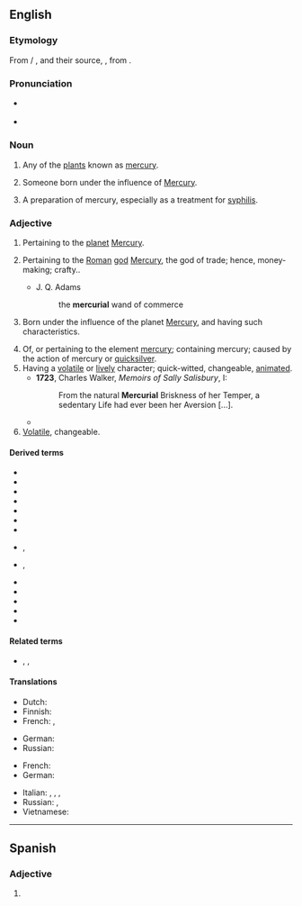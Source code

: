 ==English==

===Etymology===
From {{etyl|xno|en}} / {{etyl|fro|en}} {{m|fro|mercurial}}, and their source, {{etyl|la|en}} {{m|la|mercurialis}}, from {{m|la|Mercurius||Mercury}}.

===Pronunciation===
* {{a|UK}} {{IPA|/məːˈkjʊəɹɪəl/|lang=en}}
* {{a|US}} {{IPA|/mɝˈkjʊɹi.əl/|/mɝˈkjɔɹi.əl/|lang=en}}

===Noun===
{{en-noun}}

# {{lb|en|obsolete}} Any of the [[plant]]s known as [[mercury]]. {{defdate|13th-17th c.}}
# {{lb|en|astrology}} Someone born under the influence of [[Mercury]]. {{defdate|from 16th c.}}
# {{lb|en|now|_|historical}} A preparation of mercury, especially as a treatment for [[syphilis]]. {{defdate|from 17th c.}}

===Adjective===
{{en-adj}}

# {{lb|en|often capitalized, see '''''[[Mercurial]]'''''}} Pertaining to the [[planet]] [[Mercury]]. {{defdate|from 14th c.}}
# {{lb|en|often capitalized, see '''''[[Mercurial]]'''''}} Pertaining to the [[Roman]] [[god]] [[Mercury]], the god of trade; hence, money-making; crafty.. {{defdate|from 15th c.}}
#* J. Q. Adams
#*: the '''mercurial''' wand of commerce
# {{lb|en|astrology}} Born under the influence of the planet [[Mercury]], and having such characteristics. {{defdate|from 16th c.}}
# Of, or pertaining to the element [[mercury]]; containing mercury; caused by the action of mercury or [[quicksilver]]. {{defdate|from 16th c.}}
# Having a [[volatile]] or [[lively]] character; quick-witted, changeable, [[animated]]. {{defdate|from 17th c.}}
#* '''1723''', Charles Walker, ''Memoirs of Sally Salisbury'', I:
#*: From the natural '''Mercurial''' Briskness of her Temper, a sedentary Life had ever been her Aversion [...].
#* {{quote-journal|date=October 22, 2016
|author=Rami G Khouri
|title=Lebanese oligarchy preserves its interests once again
|work=Aljazeera
|url=http://www.aljazeera.com/indepth/opinion/2016/10/lebanese-oligarchy-preserves-interests-161021075017806.html
|page=
|passage=Lebanon has shown once again that it is a land of dazzling deals and '''mercurial''' personalities, including in the realm of the national presidency itself.
}}
# [[volatile|Volatile]], changeable.
#: {{ux|en|his '''mercurial''' temperament}}

====Derived terms====
{{top2}}
* {{l|en|mercurial eczema}}
* {{l|en|mercurial glossitis}}
* {{l|en|mercurial ointment}}
* {{l|en|mercurial phosphorus}}
* {{l|en|mercurial pneumatic trough}}
* {{l|en|mercurial rash}}
* {{l|en|mercurial trough}}
{{mid2}}
* {{l|en|mercurialisation}}, {{l|en|mercurialization}}
* {{l|en|mercurialise}}, {{l|en|mercurialize}}
* {{l|en|mercurialism}}
* {{l|en|mercurialist}}
* {{l|en|mercuriality}}
* {{l|en|mercurially}}
* {{l|en|organomercurial}}
{{bottom}}

====Related terms====
* {{l|en|mercuric}}, {{l|en|mercury}}, {{l|en|Mercury}}

====Translations====
{{trans-top|containing the element mercury}}
* Dutch: {{t|nl|kwikhoudend}}
* Finnish: {{t|fi|elohopeapitoinen}}
* French: {{t+|fr|mercuriel|m}}, {{t+|fr|mercurielle|f}}
{{trans-mid}}
* German: {{t+|de|quecksilberhaltig}}
* Russian: {{t+|ru|рту́тный|m}}
{{trans-bottom}}

{{trans-top|lively, quick-witted}}
* French: {{t+|fr|lunatique}}
* German: {{t+|de|sprunghaft}}
{{trans-mid}}
* Italian: {{t+|it|mutevole}}, {{t+|it|lunatico|m}}, {{t+|it|incostante}}, {{t+|it|volubile}}
* Russian: {{t+|ru|сообрази́тельный|m}}, {{t+|ru|нахо́дчивый|m}}
* Vietnamese: {{t+|vi|lanh lợi}}
{{trans-bottom}}

----

==Spanish==

===Adjective===
{{es-adj|pl=mercuriales}}

# {{l|en|mercurial}}